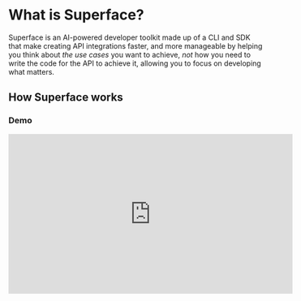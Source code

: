 # What is Superface?

Superface is an AI-powered developer toolkit made up of a CLI and SDK that make creating API integrations faster, and more manageable by helping you think about _the use cases_ you want to achieve, _not_ how you need to write the code for the API to achieve it, allowing you to focus on developing what matters.

## How Superface works

### Demo

<iframe
  width="560"
  height="315"
  src="https://www.youtube.com/embed/anweAsYLqo8"
  title="YouTube video player"
  frameborder="0"
  allow="accelerometer; autoplay; clipboard-write; encrypted-media; gyroscope; picture-in-picture;"
  allowfullscreen
></iframe>
